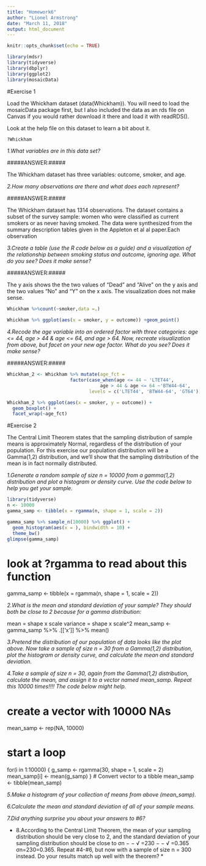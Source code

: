 ```yaml
---
title: "Homework6"
author: "Lionel Armstrong"
date: "March 11, 2018"
output: html_document
---
```


```r
knitr::opts_chunk$set(echo = TRUE)
```

```r
library(mdsr) 
library(tidyverse)
library(dbplyr)
library(ggplot2)
library(mosaicData)
```

#Exercise 1

Load the Whickham dataset (data(Whickham)). You will need to load the mosaicData package first, but I also included the data as an rds file on Canvas if you would rather download it there and load it with readRDS().

Look at the help file on this dataset to learn a bit about it.

```r
?Whickham
```

*1.What variables are in this data set?*

#####ANSWER:#####

The Whickham dataset has three variables: outcome, smoker, and age.

*2.How many observations are there and what does each represent?*

#####ANSWER:#####

The Whickham dataset has 1314 observations. The dataset contains a subset of the survey sample: women who were classified as current smokers or as never having smoked. The data were synthesized from the summary description tables given in the Appleton et al al paper.Each observation 

*3.Create a table (use the R code below as a guide) and a visualization of the relationship between smoking status and outcome, ignoring age. What do you see? Does it make sense?*

#####ANSWER:#####

The y axis shows the the two values of "Dead" and "Alive" on the y axis and the two values "No" and "Y" on the x axis. The visualization does not make sense.

```r
Whickham %>%count(~smoker,data =.)

Whickham %>% ggplot(aes(x = smoker, y = outcome)) +geom_point()
```

*4.Recode the age variable into an ordered factor with three categories: age <= 44, age > 44 & age <= 64, and age > 64. Now, recreate visualization from above, but facet on your new age factor. What do you see? Does it make sense?*

#####ANSWER:#####

```r
Whickham_2 <- Whickham %>% mutate(age_fct = 
                       factor(case_when(age <= 44 ~ 'LTET44',
                                  age > 44 & age <= 64 ~'BTW44-64',                                       age > 64 ~ 'GT64'), 
                              levels = c('LTET44', 'BTW44-64', 'GT64')))

Whickham_2 %>% ggplot(aes(x = smoker, y = outcome)) +
  geom_boxplot() +
  facet_wrap(~age_fct)
```


#Exercise 2

The Central Limit Theorem states that the sampling distribution of sample means is approximately Normal, regardless of the distribution of your population. For this exercise our population distribution will be a Gamma(1,2) distribution, and we’ll show that the sampling distribution of the mean is in fact normally distributed.

*1.Generate a random sample of size n = 10000 from a gamma(1,2) distribution and plot a histogram or density curve. Use the code below to help you get your sample.*

```r
library(tidyverse)
n <- 10000
gamma_samp <- tibble(x = rgamma(n, shape = 1, scale = 2))

gamma_samp %>% sample_n(10000) %>% ggplot() +
  geom_histogram(aes(x = ), bindwidth = 10) + 
  theme_bw()
glimpse(gamma_samp)
```


# look at ?rgamma to read about this function
gamma_samp <- tibble(x = rgamma(n, shape = 1, scale = 2))

*2.What is the mean and standard deviation of your sample? They should both be close to 2 because for a gamma distribution:*

mean = shape x scale
 variance = shape x scale^2
mean_samp <- gamma_samp %>% .[['x']] %>% mean()

*3.Pretend the distribution of our population of data looks like the plot above. Now take a sample of size n = 30 from a Gamma(1,2) distribution, plot the histogram or density curve, and calculate the mean and standard deviation.*


*4.Take a sample of size n = 30, again from the Gamma(1,2) distribution, calculate the mean, and assign it to a vector named mean_samp. Repeat this 10000 times!!!! The code below might help.*

# create a vector with 10000 NAs
mean_samp <- rep(NA, 10000)

# start a loop
for(i in 1:10000) {
  g_samp <- rgamma(30, shape = 1, scale = 2)
  mean_samp[i] <- mean(g_samp)
}
# Convert vector to a tibble
mean_samp <- tibble(mean_samp)

*5.Make a histogram of your collection of means from above (mean_samp).*


*6.Calculate the mean and standard deviation of all of your sample means.*


*7.Did anything surprise you about your answers to #6?*

  
* 8.According to the Central Limit Theorem, the mean of your sampling distribution should be very close to 2, and the standard deviation of your sampling distribution should be close to σn − −  √  =230 − −  √  =0.365 
σn=230=0.365. Repeat #4-#6, but now with a sample of size n = 300 instead. Do your results match up well with the theorem? *

